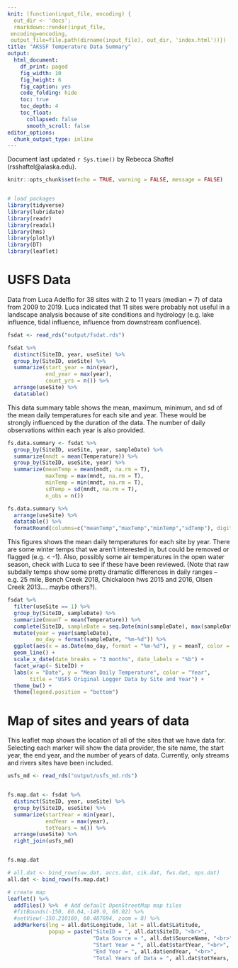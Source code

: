 ```yaml
---
knit: (function(input_file, encoding) {
  out_dir <- 'docs';
  rmarkdown::render(input_file,
 encoding=encoding,
 output_file=file.path(dirname(input_file), out_dir, 'index.html'))})
title: "AKSSF Temperature Data Summary"
output:
  html_document: 
    df_print: paged
    fig_width: 10
    fig_height: 6
    fig_caption: yes
    code_folding: hide
    toc: true
    toc_depth: 4
    toc_float:
      collapsed: false
      smooth_scroll: false
editor_options: 
  chunk_output_type: inline
---
```


Document last updated `r Sys.time()` by Rebecca Shaftel (rsshaftel@alaska.edu). 

```r
knitr::opts_chunk$set(echo = TRUE, warning = FALSE, message = FALSE)


# load packages
library(tidyverse)
library(lubridate)
library(readr)
library(readxl)
library(hms)
library(plotly)
library(DT)
library(leaflet)


```



# USFS Data 

Data from Luca Adelfio for 38 sites with 2 to 11 years (median = 7) of data from 2009 to 2019. Luca indicated that 11 sites were probably not useful in a landscape analysis because of site conditions and hydrology (e.g. lake influence, tidal influence, influence from downstream confluence).


```r
fsdat <- read_rds("output/fsdat.rds")

fsdat %>% 
  distinct(SiteID, year, useSite) %>%
  group_by(SiteID, useSite) %>% 
  summarize(start_year = min(year),
            end_year = max(year),
            count_yrs = n()) %>% 
  arrange(useSite) %>% 
  datatable()

```

This data summary table shows the mean, maximum, minimum, and sd of the mean daily temperatures for each site and year. These would be strongly influenced by the duration of the data. The number of daily observations within each year is also provided.


```r

fs.data.summary <- fsdat %>%
  group_by(SiteID, useSite, year, sampleDate) %>% 
  summarize(mndt = mean(Temperature)) %>% 
  group_by(SiteID, useSite, year) %>%
  summarize(meanTemp = mean(mndt, na.rm = T),
            maxTemp = max(mndt, na.rm = T),
            minTemp = min(mndt, na.rm = T),
            sdTemp = sd(mndt, na.rm = T),
            n_obs = n()) 

fs.data.summary %>%
  arrange(useSite) %>% 
  datatable() %>%
  formatRound(columns=c("meanTemp","maxTemp","minTemp","sdTemp"), digits=2)
```

This figures shows the mean daily temperatures for each site by year. There are some winter temps that we aren't interested in, but could be removed or flagged (e.g. < -1). Also, possibly some air temperatures in the open water season, check with Luca to see if these have been reviewed. (Note that raw subdaily temps show some pretty dramatic differences in daily ranges -- e.g. 25 mile, Bench Creek 2018, Chickaloon hws 2015 and 2016, Olsen Creek 2013.... maybe others?). 

```r

fsdat %>%
  filter(useSite == 1) %>% 
  group_by(SiteID, sampleDate) %>% 
  summarize(meanT = mean(Temperature)) %>%
  complete(SiteID, sampleDate = seq.Date(min(sampleDate), max(sampleDate), by = "day")) %>% 
  mutate(year = year(sampleDate),
         mo_day = format(sampleDate, "%m-%d")) %>% 
  ggplot(aes(x = as.Date(mo_day, format = "%m-%d"), y = meanT, color = as.factor(year))) +
  geom_line() +
  scale_x_date(date_breaks = "3 months", date_labels = "%b") +
  facet_wrap(~ SiteID) +
  labs(x = "Date", y = "Mean Daily Temperature", color = "Year",
       title = "USFS Original Logger Data by Site and Year") +
  theme_bw() +
  theme(legend.position = "bottom")
```

# Map of sites and years of data

This leaflet map shows the location of all of the sites that we have data for. Selecting each marker will show the data provider, the site name, the start year, the end year, and the number of years of data. Currently, only streams and rivers sites have been included.

```r
usfs_md <- read_rds("output/usfs_md.rds")


fs.map.dat <- fsdat %>% 
  distinct(SiteID, year, useSite) %>%
  group_by(SiteID, useSite) %>% 
  summarize(startYear = min(year),
            endYear = max(year),
            totYears = n()) %>% 
  arrange(useSite) %>% 
  right_join(usfs_md)


fs.map.dat
```


```r
# all.dat <- bind_rows(uw.dat, accs.dat, cik.dat, fws.dat, nps.dat)
all.dat <- bind_rows(fs.map.dat)
```


```r

# create map
leaflet() %>%
  addTiles() %>%  # Add default OpenStreetMap map tiles
  #fitBounds(-150, 60.04,-149.0, 60.02) %>%
  #setView(-150.210169, 60.487694, zoom = 8) %>%
  addMarkers(lng = all.dat$Longitude, lat = all.dat$Latitude,
             popup = paste("SiteID = ", all.dat$SiteID, "<br>",
                           "Data Source = ", all.dat$SourceName, "<br>",
                           "Start Year = ", all.dat$startYear, "<br>",
                           "End Year = ", all.dat$endYear, "<br>",
                           "Total Years of Data = ", all.dat$totYears, "<br>"))

```



